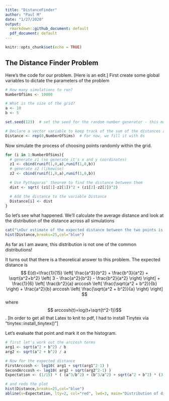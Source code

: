 ```yaml
---
title: "DistanceFinder"
author: "Paul M"
date: "1/27/2020"
output:
  rmarkdown::github_document: default
  pdf_document: default
---
```


```r
knitr::opts_chunk$set(echo = TRUE)
```
 
## The Distance Finder Problem


Here's the code for our problem. 
[Here is an edit.]
First create some global variables to dictate the parameters of the problem
```r
# How many simulations to run?
NumberOfSims <- 10000

# What is the size of the grid?
a <- 10
b <- 5

set.seed(123)  # set the seed for the random number generator - this makes sure the results are reproducible when we are debugging

# Declare a vector variable to keep track of the sum of the distances across all simulations
Distance <- rep(0,NumberOfSims)  # For now, we fill it with 0s
```


Now simulate the process of choosing points randomly within the grid.
```r
for (i in 1:NumberOfSims){
  # generate z1 (so generate it's x and y coordinates)
  z1 <- cbind(runif(1,0,a),runif(1,0,b))
  # generate z2 (likewise)
  z2 <- cbind(runif(1,0,a),runif(1,0,b))

  # Use Pythagoras' theorem to find the distance between them
  dist <- sqrt( (z1[1]-z2[1])^2 + (z1[2]-z2[2])^2)

  # Add the distance to the variable Distance
  Distance[i] <- dist
}
```

So let's see what happened. We'll calculate the average distance and look at the distribution of the distance across all simulations
```r
cat("\nOur estimate of the expected distance between the two points is ",mean(Distance))
hist(Distance,breaks=25,col="blue")
```

As far as I am aware, this distribution is not one of the common distributions!

It turns out that there is a theoretical answer to this problem. The expected distance is 
$$ E(d)=\frac{1}{15} \left[  \frac{a^3}{b^2} + \frac{b^3}{a^2} + \sqrt{a^2+b^2} \left( 3 - \frac{a^2}{b^2} - \frac{b^2}{a^2} \right) \right] + \frac{1}{6} \left[ \frac{b^2}{a} arccosh \left( \frac{\sqrt{a^2 + b^2}}{b} \right) +  \frac{a^2}{b} arccosh \left( \frac{\sqrt{a^2 + b^2}}{a} \right)  \right]  $$ 
where $$ arccosh(t)=log(t+\sqrt{t^2-1})$$.
[In order to get all that Latex to knit to pdf, I had to install Tinytex via "tinytex::install_tinytex()"]

Let's evaluate that point and mark it on the histogram.
```r
# first let's work out the arccosh terms
arg1 <- sqrt(a^2 + b^2) / b
arg2 <- sqrt(a^2 + b^2) / a

# Now for the expected distance
FirstArccosh <- log10( arg1 + sqrt(arg1^2-1) ) 
SecondArccosh <- log10( arg2 + sqrt(arg2^2-1) ) 
Expectation <- (1/15) * ( (a^3/b^2) + (b^3/a^2) + sqrt(a^2 + b^2) * (3 - (a^2/b^2) - (b^2/a^2) ) ) + (1/6) * (  (b^2/a) * FirstArccosh + (a^2/b) * SecondArccosh )

# and redo the plot
hist(Distance,breaks=25,col="blue")
abline(v=Expectation, lty=2, col="red", lwd=3, main="Distribution of distance, with expectation marked by red line")

```

